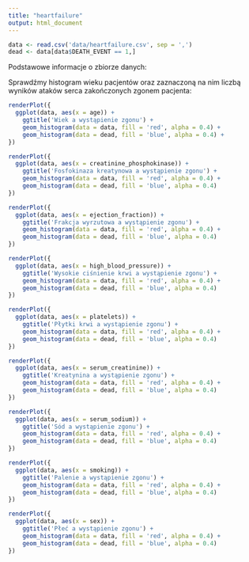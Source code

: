 ```yaml
---
title: "heartfailure"
output: html_document
---
```


```r
data <- read.csv('data/heartfailure.csv', sep = ',')
dead <- data[data$DEATH_EVENT == 1,]
```

Podstawowe informacje o zbiorze danych:

Sprawdźmy histogram wieku pacjentów oraz zaznaczoną na nim liczbą wyników ataków serca zakończonych zgonem pacjenta:
```r
renderPlot({
  ggplot(data, aes(x = age)) +
    ggtitle('Wiek a wystąpienie zgonu') +
    geom_histogram(data = data, fill = 'red', alpha = 0.4) +
    geom_histogram(data = dead, fill = 'blue', alpha = 0.4) +
})
```

```r
renderPlot({
  ggplot(data, aes(x = creatinine_phosphokinase)) +
    ggtitle('Fosfokinaza kreatynowa a wystąpienie zgonu') +
    geom_histogram(data = data, fill = 'red', alpha = 0.4) +
    geom_histogram(data = dead, fill = 'blue', alpha = 0.4)
})
```

```r
renderPlot({
  ggplot(data, aes(x = ejection_fraction)) +
    ggtitle('Frakcja wyrzutowa a wystąpienie zgonu') +
    geom_histogram(data = data, fill = 'red', alpha = 0.4) +
    geom_histogram(data = dead, fill = 'blue', alpha = 0.4)
})
```

```r
renderPlot({
  ggplot(data, aes(x = high_blood_pressure)) +
    ggtitle('Wysokie ciśnienie krwi a wystąpienie zgonu') +
    geom_histogram(data = data, fill = 'red', alpha = 0.4) +
    geom_histogram(data = dead, fill = 'blue', alpha = 0.4)
})
```

```r
renderPlot({
  ggplot(data, aes(x = platelets)) +
    ggtitle('Płytki krwi a wystąpienie zgonu') +
    geom_histogram(data = data, fill = 'red', alpha = 0.4) +
    geom_histogram(data = dead, fill = 'blue', alpha = 0.4)
})
```

```r
renderPlot({
  ggplot(data, aes(x = serum_creatinine)) +
    ggtitle('Kreatynina a wystąpienie zgonu') +
    geom_histogram(data = data, fill = 'red', alpha = 0.4) +
    geom_histogram(data = dead, fill = 'blue', alpha = 0.4)
})
```

```r
renderPlot({
  ggplot(data, aes(x = serum_sodium)) +
    ggtitle('Sód a wystąpienie zgonu') +
    geom_histogram(data = data, fill = 'red', alpha = 0.4) +
    geom_histogram(data = dead, fill = 'blue', alpha = 0.4)
})
```

```r
renderPlot({
  ggplot(data, aes(x = smoking)) +
    ggtitle('Palenie a wystąpienie zgonu') +
    geom_histogram(data = data, fill = 'red', alpha = 0.4) +
    geom_histogram(data = dead, fill = 'blue', alpha = 0.4)
})
```

```r
renderPlot({
  ggplot(data, aes(x = sex)) +
    ggtitle('Płeć a wystąpienie zgonu') +
    geom_histogram(data = data, fill = 'red', alpha = 0.4) +
    geom_histogram(data = dead, fill = 'blue', alpha = 0.4)
})
```
